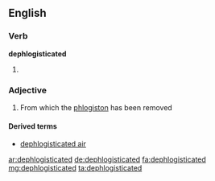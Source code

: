==English==

===Verb===
'''dephlogisticated'''

# {{past of|dephlogisticate}}

===Adjective===
{{en-adj}}

# {{obsolete|chemistry}} From which the [[phlogiston]] has been removed

====Derived terms====
*[[dephlogisticated air]]

[[ar:dephlogisticated]]
[[de:dephlogisticated]]
[[fa:dephlogisticated]]
[[mg:dephlogisticated]]
[[ta:dephlogisticated]]